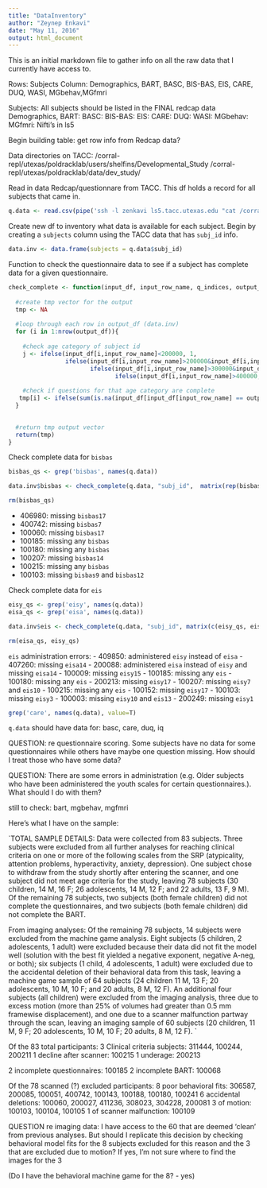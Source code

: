 ```yaml
---
title: "DataInventory"
author: "Zeynep Enkavi"
date: "May 11, 2016"
output: html_document
---
```


This is an initial markdown file to gather info on all the raw data that I currently have access to.

Rows: Subjects
Column: Demographics, BART, BASC, BIS-BAS, EIS, CARE, DUQ, WASI, MGbehav,MGfmri

Subjects: All subjects should be listed in the FINAL redcap data
Demographics, 
BART: 
BASC: 
BIS-BAS: 
EIS: 
CARE: 
DUQ: 
WASI: 
MGbehav:
MGfmri: Nifti's in ls5

Begin building table: get row info from Redcap data?

Data directories on TACC:
/corral-repl/utexas/poldracklab/users/shelfins/Developmental_Study
/corral-repl/utexas/poldracklab/data/dev_study/

Read in data Redcap/questionnare from TACC. This df holds a record for all subjects that came in.

```r
q.data <- read.csv(pipe('ssh -l zenkavi ls5.tacc.utexas.edu "cat /corral-repl/utexas/poldracklab/users/zenkavi/dev_study/data/behav/questionnaire/DevelopmentalStudy_DATA_2015-03-25_1258.csv"'))
```

Create new df to inventory what data is available for each subject.
Begin by creating a `subjects` column using the TACC data that has `subj_id` info.  

```r
data.inv <- data.frame(subjects = q.data$subj_id)
```

Function to check the questionnaire data to see if a subject has complete data for a given questionnaire.

```r
check_complete <- function(input_df, input_row_name, q_indices, output_df, output_row_name){
  
  #create tmp vector for the output
  tmp <- NA
  
  #loop through each row in output_df (data.inv)
  for (i in 1:nrow(output_df)){
    
    #check age category of subject id
    j <- ifelse(input_df[i,input_row_name]<200000, 1,
                ifelse(input_df[i,input_row_name]>200000&input_df[i,input_row_name]<300000, 2,
                       ifelse(input_df[i,input_row_name]>300000&input_df[i,input_row_name]<400000, 3, 
                              ifelse(input_df[i,input_row_name]>400000, 4, 1))))
    
    #check if questions for that age category are complete  
   tmp[i] <- ifelse(sum(is.na(input_df[input_df[input_row_name] == output_df[i, output_row_name], q_indices[,j]]))>0, 0, 1)
  }

  
  #return tmp output vector
  return(tmp)
}
```

Check complete data for `bisbas`

```r
bisbas_qs <- grep('bisbas', names(q.data))

data.inv$bisbas <- check_complete(q.data, "subj_id",  matrix(rep(bisbas_qs,4), ncol=4), data.inv, "subjects")

rm(bisbas_qs)
```

- 406980: missing `bisbas17`
- 400742: missing `bisbas7`
- 100060: missing `bisbas17`
- 100185: missing any `bisbas`
- 100180: missing any `bisbas`
- 100207: missing `bisbas14`
- 100215: missing any `bisbas`
- 100103: missing `bisbas9` and `bisbas12`

Check complete data for `eis`

```r
eisy_qs <- grep('eisy', names(q.data))
eisa_qs <- grep('eisa', names(q.data))

data.inv$eis <- check_complete(q.data, "subj_id", matrix(c(eisy_qs, eisy_qs, eisy_qs, eisa_qs),ncol=4), data.inv, "subjects")

rm(eisa_qs, eisy_qs)
```

`eis` administration errors:
- 409850: administered `eisy` instead of `eisa`
- 407260: missing `eisa14`
- 200088: administered `eisa` instead of `eisy` and missing `eisa14`
- 100009: missing `eisy15`
- 100185: missing any `eis`
- 100180: missing any `eis`
- 200213: missing `eisy17`
- 100207: missing `eisy7` and `eis10`
- 100215: missing any `eis` 
- 100152: missing `eisy17`
- 100103: missing `eisy3`
- 100003: missing `eisy10` and `eis13`
- 200249: missing `eisy1`

```r
grep('care', names(q.data), value=T)
```

`q.data` should have data for: basc, care, duq, iq

QUESTION: re questionnaire scoring. Some subjects have no data for some questionnaires while others have maybe one question missing. How should I treat those who have some data?

QUESTION: There are some errors in administration (e.g. Older subjects who have been administered the youth scales for certain questionnaires.). What should I do with them?

still to check: bart, mgbehav, mgfmri

Here's what I have on the sample:

`TOTAL SAMPLE DETAILS:
Data were collected from 83 subjects. Three subjects were excluded from all further analyses for reaching clinical criteria on one or more of the following scales from the SRP (atypicality, attention problems, hyperactivity, anxiety, depression). One subject chose to withdraw from the study shortly after entering the scanner, and one subject did not meet age criteria for the study, leaving 78 subjects (30 children, 14 M, 16 F; 26 adolescents, 14 M, 12 F; and 22 adults, 13 F, 9 M).
Of the remaining 78 subjects, two subjects (both female children) did not complete the questionnaires, and two subjects (both female children) did not complete the BART.

From imaging analyses:
Of the remaining 78 subjects, 14 subjects were excluded from the machine game analysis. Eight subjects (5 children, 2 adolescents, 1 adult) were excluded because their data did not fit the model well (solution with the best fit yielded a negative exponent, negative A-neg, or both); six subjects (1 child, 4 adolescents, 1 adult) were excluded due to the accidental deletion of their behavioral data from this task, leaving a machine game sample of 64 subjects (24 children 11 M, 13 F; 20 adolescents, 10 M, 10 F; and 20 adults, 8 M, 12 F).
An additional four subjects (all children) were excluded from the imaging analysis, three due to excess motion (more than 25% of volumes had greater than 0.5 mm framewise displacement), and one due to a scanner malfunction partway through the scan, leaving an imaging sample of 60 subjects (20 children, 11 M, 9 F; 20 adolescents, 10 M, 10 F; 20 adults, 8 M, 12 F).
`

Of the 83 total participants:
3 Clinical criteria subjects: 311444, 100244, 200211
1 decline after scanner: 100215
1 underage: 200213

2 incomplete questionnaires: 100185
2 incomplete BART: 100068

Of the 78 scanned (?) excluded participants:
8 poor behavioral fits: 306587, 200085, 100051, 400742, 100143, 100188, 100180, 100241
6 accidental deletions: 100060, 200027, 411236, 308023, 304228, 200081
3 of motion: 100103, 100104, 100105
1 of scanner malfunction: 100109

QUESTION re imaging data: I have access to the 60 that are deemed 'clean' from previous analyses. But should I replicate this decision by checking behavioral model fits for the 8 subjects excluded for this reason and the 3 that are excluded due to motion? If yes, I'm not sure where to find the images for the 3

(Do I have the behavioral machine game for the 8? - yes)